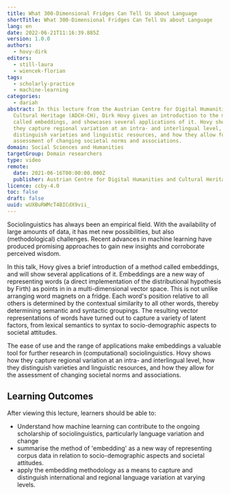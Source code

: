 ```yaml
---
title: What 300-Dimensional Fridges Can Tell Us about Language
shortTitle: What 300-Dimensional Fridges Can Tell Us about Language
lang: en
date: 2022-06-21T11:16:39.885Z
version: 1.0.0
authors:
  - hovy-dirk
editors:
  - still-laura
  - wiencek-florian
tags:
  - scholarly-practice
  - machine-learning
categories:
  - dariah
abstract: In this lecture from the Austrian Centre for Digital Humanities and
  Cultural Heritage (ADCH-CH), Dirk Hovy gives an introduction to the method
  called embeddings, and showcases several applications of it. Hovy shows how
  they capture regional variation at an intra- and interlingual level, how they
  distinguish varieties and linguistic resources, and how they allow for the
  assessment of changing societal norms and associations.
domain: Social Sciences and Humanities
targetGroup: Domain researchers
type: video
remote:
  date: 2021-06-16T00:00:00.000Z
  publisher: Austrian Centre for Digital Humanities and Cultural Heritage (ACDH-CH)
licence: ccby-4.0
toc: false
draft: false
uuid: wUXBuRWMcT4BICdX9vii_
---
```

Sociolinguistics has always been an empirical field. With the availability of large amounts of data, it has met new possibilities, but also (methodological) challenges. Recent advances in machine learning have produced promising approaches to gain new insights and corroborate perceived wisdom.

In this talk, Hovy gives a brief introduction of a method called embeddings, and will show several applications of it. Embeddings are a new way of representing words (a direct implementation of the distributional hypothesis by Firth) as points in in a multi-dimensional vector space. This is not unlike arranging word magnets on a fridge. Each word's position relative to all others is determined by the contextual similarity to all other words, thereby determining semantic and syntactic groupings. The resulting vector representations of words have turned out to capture a variety of latent factors, from lexical semantics to syntax to socio-demographic aspects to societal attitudes.

The ease of use and the range of applications make embeddings a valuable tool for further research in (computational) sociolinguistics. Hovy shows how they capture regional variation at an intra- and interlingual level, how they distinguish varieties and linguistic resources, and how they allow for the assessment of changing societal norms and associations.

## Learning Outcomes

After viewing this lecture, learners should be able to:

- Understand how machine learning can contribute to the ongoing scholarship of sociolinguistics, particularly language variation and change
- summarise the method of 'embedding' as a new way of representing corpus data in relation to socio-demographic aspects and societal attitudes.
- apply the embedding methodology as a means to capture and distinguish international and regional language variation at varying levels.





<VideoCard provider="youtube" id="tlbJSoHg6a0" title="What 300-Dimensional Fridges Can Tell Us about Language" subtitle="Click here to view" image="images/acdh-ch-video.png" />